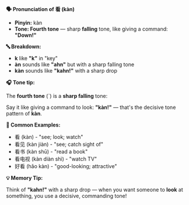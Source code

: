 **🗣️ Pronunciation of 看 (kàn)**

- **Pinyin:** kàn
- **Tone: Fourth tone** — sharp **falling** tone, like giving a command: **"Down!"**

**🔤 Breakdown:**

- **k** like **"k"** in "key"
- **àn** sounds like **"ahn"** but with a sharp falling tone
- **kàn** sounds like **"kahn!"** with a sharp drop

**🎧 Tone tip:**

The **fourth tone** (ˋ) is a **sharp falling** tone:

Say it like giving a command to look: **"kàn!"** — that's the decisive tone pattern of **kàn**.

**📝 Common Examples:**

- 看 (kàn) - "see; look; watch"
- 看见 (kàn jiàn) - "see; catch sight of"
- 看书 (kàn shū) - "read a book"
- 看电视 (kàn diàn shì) - "watch TV"
- 好看 (hǎo kàn) - "good-looking; attractive"

**💡 Memory Tip:**

Think of **"kahn!"** with a sharp drop — when you want someone to **look** at something, you use a
decisive, commanding tone!
